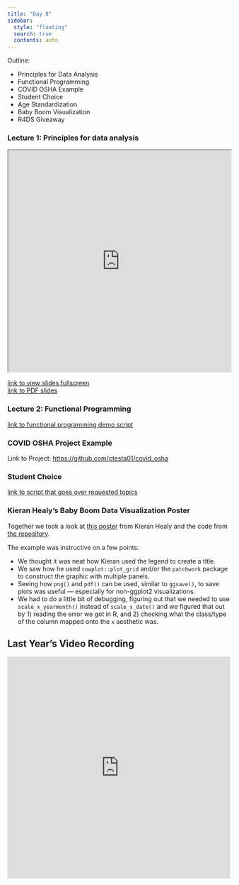 ```yaml
---
title: "Day 8"
sidebar:
  style: "floating"
  search: true
  contents: auto
---
```


Outline: 

  - Principles for Data Analysis 
  - Functional Programming
  - COVID OSHA Example
  - Student Choice
  - Age Standardization 
  - Baby Boom Visualization
  - R4DS Giveaway

:::{.callout-tip collapse='true'}
### Lecture 1: Principles for data analysis
<iframe src="https://id529.github.io/lectures/day8/lecture1-principles-for-data-analysis/principles.html" width="100%" height="500px"></iframe>
:::
<a href="https://id529.github.io/lectures/day8/lecture1-principles-for-data-analysis/principles.html"> link to view slides fullscreen </a>
<br>
<a href="https://drive.google.com/file/d/1UTPf78R_x2yoLq5NvDHPSEGIOn9MDf7P/view?usp=share_link"> link to PDF slides </a> 

:::{.callout-tip collapse='true'}
### Lecture 2: Functional Programming

[link to functional programming demo script](https://gist.github.com/ctesta01/93a27ebf887c6371f7bfebb8551f35c3)
:::

:::{.callout-tip collapse='true'}
### COVID OSHA Project Example 

Link to Project: <https://github.com/ctesta01/covid_osha>
:::

:::{.callout-tip collapse='true'}
### Student Choice

[link to script that goes over requested topics](https://gist.github.com/ctesta01/3d1a86c4ab778896ef6cbaaa92919230)
:::

:::{.callout-tip collapse='true'}
### Kieran Healy's Baby Boom Data Visualization Poster

Together we took a look at [this poster](https://kieranhealy.org/blog/archives/2023/12/20/the-baby-boom-again/) from Kieran Healy and the code from [the repository](https://github.com/kjhealy/us_births). 

The example was instructive on a few points: 

  * We thought it was neat how Kieran used the legend
  to create a title.
  * We saw how he used `cowplot::plot_grid` and/or the `patchwork` package
  to construct the graphic with multiple panels.
  * Seeing how `png()` and `pdf()` can be used, similar to 
  `ggsave()`, to save plots was useful — especially for
  non-ggplot2 visualizations. 
  * We had to do a little bit of debugging, figuring out 
  that we needed to use `scale_x_yearmonth()` instead of 
  `scale_x_date()` and we figured that out by 1) reading
  the error we got in R, and 2) checking what the class/type 
  of the column mapped onto the `x` aesthetic was. 
  
:::

:::{.callout-tip collapse='true'}
## Last Year's Video Recording 

<iframe width="100%" height="500" src="https://www.youtube.com/embed/ztKPu52UQfU" title="YouTube video player" frameborder="0" allow="accelerometer; autoplay; clipboard-write; encrypted-media; gyroscope; picture-in-picture; web-share" allowfullscreen></iframe>
:::